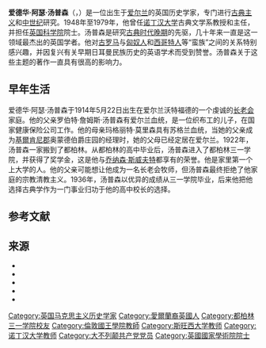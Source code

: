 {{distinguish|爱德华·帕尔默·汤普森}}
{{Infobox scientist
| honorific_prefix  = 
| name= 
| honorific_suffix= 
| native_name= 
| native_name_lang  = 
| image= <!-- 檔案不存在 Portrait of Edward Thompson.png ，可從英文維基百科取得 -->
| image_size= 
| image_upright= 
| caption= 
| birth_date= {{birth date |1914|05|22|df=y}}
| birth_place= [[爱尔兰|爱尔兰]][[沃特福德_(芒斯特省)|沃特福德]]
| death_date= {{death date and age |1994|01|01|1914|05|22|df=y}}
| death_place={{flag|United Kingdom}}[[诺丁汉|诺丁汉]]
| death_cause= 
| resting_place= 
| resting_place_coordinates = <!--{{coord|LAT|LONG|type:landmark|display=inline,title}}-->
| home_town=
| other_names= 
| pronounce=
| residence= 
| citizenship= 
| nationality= 英国
| fields= [[古典主义|古典主义]]
| workplaces= {{Plainlist|
* [[三一学院_(都柏林)|三一学院]]
* [[斯旺西大学|斯旺西大学]]
* [[伦敦国王学院|伦敦国王学院]]
* [[诺丁汉大学|诺丁汉大学]]
}}
| patrons= 
| education= {{Plainlist|
* 都柏林高级中学
* 三一学院
}}
| alma_mater= 
| thesis_title= <!--(or  | thesis1_title =  and  | thesis2_title = )-->
| thesis_url= <!--(or  | thesis1_url  =   and  | thesis2_url  =  )-->
| thesis_year= <!--(or  | thesis1_year =   and  | thesis2_year =  )-->
| doctoral_advisor  = <!--(or  | doctoral_advisors = )-->
| academic_advisors = 
| doctoral_students = 
| notable_students  = 
| known_for= 对[[古典时代晚期|古典时代晚期]]和早期[[日耳曼人|日耳曼人]]的开创性研究
| influences= 
| influenced= {{Plainlist|
* 马尔科姆·托德
* 尼尔·克里斯蒂
* [[彼得·希瑟|彼得·希瑟]]
}}
| awards= 
| author_abbrev_bot = 
| author_abbrev_zoo = 
| spouse= {{Plainlist|
* {{marriage |塞尔玛·玛乔丽·菲尔普斯|1945 |1958 |end=div.}}
* {{marriage |乔伊斯·卡肯|1964 | }}
}}
| partner= <!--(or | partners = )-->
| children= 3
| signature= <!--(filename only)-->
| signature_alt= 
| website= <!--{{URL|www.example.com}}-->
| footnotes= 
}}

'''爱德华·阿瑟·汤普森'''（{{lang-en|Edward Arthur Thompson}}，{{bd|1914年|5月22日|1994年|1月1日}}）是一位出生于[[爱尔兰|爱尔兰]]的英国历史学家，专门进行[[古典主义|古典主义]]和[[中世纪|中世纪]]研究。1948年至1979年，他曾任[[诺丁汉大学|诺丁汉大学]]古典文学系教授和主任，并担任[[英国科学院|英国科学院]]院士。汤普森是研究[[古典时代晚期|古典时代晚期]]的先驱，几十年来一直是这一领域最杰出的英国学者。他对[[古罗马|古罗马]]与[[匈奴人|匈奴人]]和[[西哥特人|西哥特人]]等“蛮族”之间的关系特别感兴趣，并因复兴有关早期日耳曼民族历史的英语学术而受到赞誉。汤普森关于这些主题的著作一直具有很高的影响力。

== 早年生活 ==
爱德华·阿瑟·汤普森于1914年5月22日出生在爱尔兰沃特福德的一个虔诚的[[长老会|长老会]]家庭。{{sfn|Markus|2001|p=679}}他的父亲罗伯特·詹姆斯·汤普森有爱尔兰血统，是一位织布工的儿子，在国家健康保险公司工作。他的母亲玛格丽特·莫里森具有苏格兰血统，当她的父亲成为[[基爾肯尼郡|基爾肯尼郡]]奥蒙德伯爵庄园的经理时，她的父母已经定居在爱尔兰。{{sfn|Markus|2001|p=679}}1922年，汤普森一家搬到了都柏林。从都柏林的高中毕业后，汤普森进入了都柏林三一学院，并获得了奖学金，这是他与[[乔纳森·斯威夫特|乔纳森·斯威夫特]]都享有的荣誉。他是家里第一个上大学的人。{{sfn|Markus|2001|p=680}}他的父亲可能想让他成为一名长老会牧师，但汤普森最终拒绝了他家庭的宗教清教主义。{{sfn|Markus|2001|p=680}}1936年，汤普森以优异的成绩从三一学院毕业，后来他把他选择古典学作为一门事业归功于他的高中校长的选择。{{sfn|Markus|1994}}
== 参考文献 ==
{{reflist}}
== 来源 ==
{{refbegin|2}}
* {{cite news |last1=Markus |first1=Robert Austin |author-link1=Robert Austin Markus |date=6 January 1994 |title=Obituary: Professor Edward Thompson |url=https://www.independent.co.uk/news/people/obituary-professor-edward-thompson-1398226.html |work=[[The_Independent|The Independent]] |accessdate=2021-03-05 |archive-date=2018-01-22 |archive-url=https://web.archive.org/web/20180122125240/https://www.independent.co.uk/news/people/obituary-professor-edward-thompson-1398226.html |dead-url=no }}
* {{cite journal |last1=Markus |first1=Robert Austin |author-link1=Robert Austin Markus |year=2001 |title=Edward Arthur Thompson |url=https://www.thebritishacademy.ac.uk/sites/default/files/111p679.pdf |access-date=22 January 2020 |journal=[[Proceedings_of_the_British_Academy|Proceedings of the British Academy]] |publisher=[[Oxford_University_Press|Oxford University Press]] |volume=111 |pages=679–693 |archive-date=2020-01-22 |archive-url=https://web.archive.org/web/20200122113414/https://www.thebritishacademy.ac.uk/sites/default/files/111p679.pdf |dead-url=no }}
* {{cite news |date=31 January 1994 |title=Edward Thompson |url=https://theguardian.newspapers.com/image/260677974/ |work=[[The_Guardian|The Guardian]] |page=Personal 13 (32) |ref={{sfnRef|The Guardian. 31 January 1994}}}}
* {{cite news |date=2 February 1994 |title=E. A. Thompson |url=https://link.gale.com/apps/doc/IF0502013151/TTDA?u=wikipedia&sid=TTDA&xid=76e2e395 |work=[[The_Times|The Times]] |page=19 |ref={{sfnRef|The Times. 2 February 1994}}}}
* {{cite ODNB |url=https://www.oxforddnb.com/view/10.1093/ref:odnb/9780198614128.001.0001/odnb-9780198614128-e-74948 |url-access= |title=Thompson, Edward Arthur |last=Todd |first=Malcolm |author-link=Malcolm Todd |date=23 September 2004 |department= |trans-title= |doi=10.1093/ref:odnb/74948 |access-date=22 January 2020 |url-status= |ref=harv }}
{{Refend}}
[[Category:英国马克思主义历史学家|Category:英国马克思主义历史学家]]
[[Category:愛爾蘭裔英國人|Category:愛爾蘭裔英國人]]
[[Category:都柏林三一学院校友|Category:都柏林三一学院校友]]
[[Category:倫敦國王學院教師|Category:倫敦國王學院教師]]
[[Category:斯旺西大学教师|Category:斯旺西大学教师]]
[[Category:诺丁汉大学教师|Category:诺丁汉大学教师]]
[[Category:大不列颠共产党党员|Category:大不列颠共产党党员]]
[[Category:英國國家學術院院士|Category:英國國家學術院院士]]